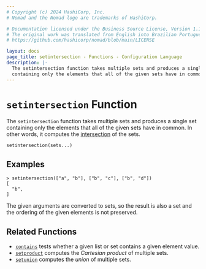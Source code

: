 ```yaml
---
# Copyright (c) 2024 HashiCorp, Inc.
# Nomad and the Nomad logo are trademarks of HashiCorp.

# Documentation licensed under the Business Source License, Version 1.1.
# The original work was translated from English into Brazilian Portuguese.
# https://github.com/hashicorp/nomad/blob/main/LICENSE

layout: docs
page_title: setintersection - Functions - Configuration Language
description: |-
  The setintersection function takes multiple sets and produces a single set
  containing only the elements that all of the given sets have in common.
---
```


# `setintersection` Function

The `setintersection` function takes multiple sets and produces a single set
containing only the elements that all of the given sets have in common.
In other words, it computes the
[intersection](<https://en.wikipedia.org/wiki/Intersection_(set_theory)>) of the sets.

```hcl
setintersection(sets...)
```

## Examples

```shell-session
> setintersection(["a", "b"], ["b", "c"], ["b", "d"])
[
  "b",
]
```

The given arguments are converted to sets, so the result is also a set and
the ordering of the given elements is not preserved.

## Related Functions

- [`contains`](/nomad/docs/job-specification/hcl2/functions/collection/contains) tests whether a given list or set contains
  a given element value.
- [`setproduct`](/nomad/docs/job-specification/hcl2/functions/collection/setproduct) computes the _Cartesian product_ of multiple
  sets.
- [`setunion`](/nomad/docs/job-specification/hcl2/functions/collection/setunion) computes the _union_ of
  multiple sets.
